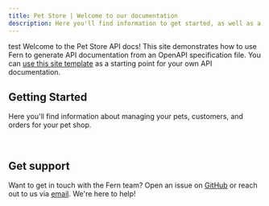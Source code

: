 ```yaml
---
title: Pet Store | Welcome to our documentation
description: Here you'll find information to get started, as well as a sample API Reference generated by Fern from an OpenAPI specification file.
---
```


test Welcome to the Pet Store API docs! This site demonstrates how to use Fern to generate API documentation from an OpenAPI specification file. You can [use this site template](https://github.com/fern-api/docs-starter-openapi) as a starting point for your own API documentation. 

## Getting Started

Here you'll find information about managing your pets, customers, and orders for your pet shop.

<Cards>
  <Card
    title="API Reference"
    icon="fa-solid fa-code"
    href="/api-reference"
  />
  <Card
    title="Discord Community"
    icon="fa-brands fa-discord"
    href="https://discord.com/invite/JkkXumPzcG"
  />
</Cards>
<br />
<Cards>
  <Card
    title="Blog"
    icon="fa-solid fa-signal"
    href="https://blog.buildwithfern.com"
  />
  <Card
    title="SOC 2 Audited"
    icon="fa-solid fa-shield-halved"
    href="https://security.buildwithfern.com"
  />
</Cards>

## Get support

Want to get in touch with the Fern team? Open an issue on [GitHub](https://github.com/fern-api/docs-starter-openapi/issues/new) or reach out to us via [email](mailto:support@buildwithfern.com). We're here to help!